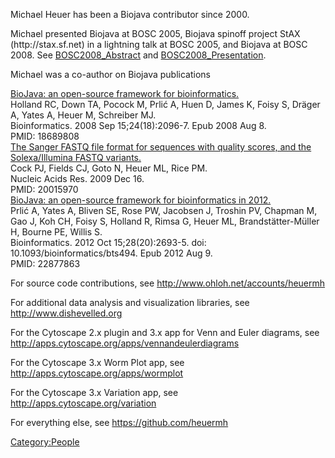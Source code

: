 Michael Heuer has been a Biojava contributor since 2000.


Michael presented Biojava at BOSC 2005, Biojava spinoff project StAX (http://stax.sf.net) in a lightning talk at BOSC 2005, and Biojava at BOSC 2008.  See [[BOSC2008_Abstract]] and [[BOSC2008_Presentation]].


Michael was a co-author on Biojava publications

[http://www.ncbi.nlm.nih.gov/pubmed/18689808 BioJava: an open-source framework for bioinformatics.]<br/>
Holland RC, Down TA, Pocock M, Prlić A, Huen D, James K, Foisy S, Dräger A, Yates A, Heuer M, Schreiber MJ.<br/>
Bioinformatics. 2008 Sep 15;24(18):2096-7. Epub 2008 Aug 8.<br/>
PMID: 18689808<br/>

[http://www.ncbi.nlm.nih.gov/pubmed/20015970 The Sanger FASTQ file format for sequences with quality scores, and the Solexa/Illumina FASTQ variants.]<br/>
Cock PJ, Fields CJ, Goto N, Heuer ML, Rice PM.<br/>
Nucleic Acids Res. 2009 Dec 16.<br/>
PMID: 20015970<br/>

[http://www.ncbi.nlm.nih.gov/pubmed/22877863 BioJava: an open-source framework for bioinformatics in 2012.]<br/>
Prlić A, Yates A, Bliven SE, Rose PW, Jacobsen J, Troshin PV, Chapman M, Gao J, Koh CH, Foisy S, Holland R, Rimsa G, Heuer ML, Brandstätter-Müller H, Bourne PE, Willis S.<br/>
Bioinformatics. 2012 Oct 15;28(20):2693-5. doi: 10.1093/bioinformatics/bts494. Epub 2012 Aug 9.<br/>
PMID: 22877863<br/>


For source code contributions, see http://www.ohloh.net/accounts/heuermh


For additional data analysis and visualization libraries, see http://www.dishevelled.org


For the Cytoscape 2.x plugin and 3.x app for Venn and Euler diagrams, see http://apps.cytoscape.org/apps/vennandeulerdiagrams

For the Cytoscape 3.x Worm Plot app, see http://apps.cytoscape.org/apps/wormplot

For the Cytoscape 3.x Variation app, see http://apps.cytoscape.org/variation

For everything else, see https://github.com/heuermh
[[Category:People]]